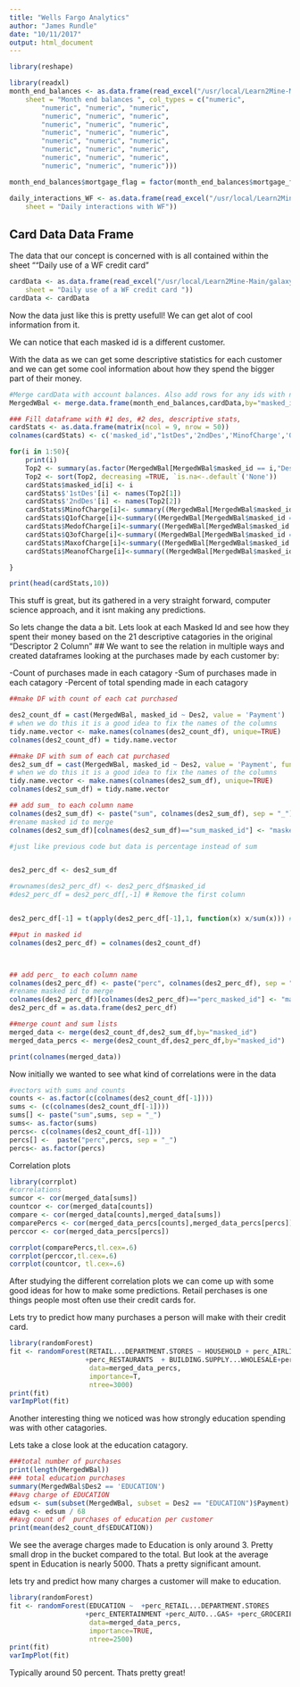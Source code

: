 ```yaml
---
title: "Wells Fargo Analytics"
author: "James Rundle"
date: "10/11/2017"
output: html_document
---
```



```r
library(reshape)

library(readxl)
month_end_balances <- as.data.frame(read_excel("/usr/local/Learn2Mine-Main/galaxy-dist/lesson_datasets/Fake+Data+and+Metadata+-+Final+no+pass.xlsx", 
    sheet = "Month end balances ", col_types = c("numeric", 
        "numeric", "numeric", "numeric", 
        "numeric", "numeric", "numeric", 
        "numeric", "numeric", "numeric", 
        "numeric", "numeric", "numeric", 
        "numeric", "numeric", "numeric", 
        "numeric", "numeric", "numeric", 
        "numeric", "numeric", "numeric", 
        "numeric", "numeric", "numeric")))

month_end_balances$mortgage_flag = factor(month_end_balances$mortgage_flag )

daily_interactions_WF <- as.data.frame(read_excel("/usr/local/Learn2Mine-Main/galaxy-dist/lesson_datasets/Fake+Data+and+Metadata+-+Final+no+pass.xlsx", 
    sheet = "Daily interactions with WF"))
```

## Card Data Data Frame

The data that our concept is concerned with is all contained within the sheet ""Daily use of a WF credit card "


```r
cardData <- as.data.frame(read_excel("/usr/local/Learn2Mine-Main/galaxy-dist/lesson_datasets/Fake+Data+and+Metadata+-+Final+no+pass.xlsx", 
    sheet = "Daily use of a WF credit card "))
cardData <- cardData
```


Now the data just like this is pretty usefull! We can get alot of cool information from it.

We can notice that each masked id is a different customer.

With the data as we can get some descriptive statistics for each customer and we can get some cool information about how they spend the bigger part of their money.

```r
#Merge cardData with account balances. Also add rows for any ids with no card data entries
MergedWBal <- merge.data.frame(month_end_balances,cardData,by="masked_id", all.x = TRUE )

### Fill dataframe with #1 des, #2 des, descriptive stats,
cardStats <- as.data.frame(matrix(ncol = 9, nrow = 50))
colnames(cardStats) <- c('masked_id',"1stDes",'2ndDes','MinofCharge','Q1ofCharge','MedofCharge','Q3ofCharge','MaxofCharge','MeanofCharge')

for(i in 1:50){
    print(i)
    Top2 <- summary(as.factor(MergedWBal[MergedWBal$masked_id == i,"Des2"]))
    Top2 <- sort(Top2, decreasing =TRUE, `is.na<-.default`('None'))
    cardStats$masked_id[i] <- i
    cardStats$'1stDes'[i] <- names(Top2[1])
    cardStats$'2ndDes'[i] <- names(Top2[2])
    cardStats$MinofCharge[i]<- summary((MergedWBal[MergedWBal$masked_id == i,"Payment"]))['Min.']
    cardStats$Q1ofCharge[i]<-summary((MergedWBal[MergedWBal$masked_id == i,"Payment"]))['1st Qu.']
    cardStats$MedofCharge[i]<-summary((MergedWBal[MergedWBal$masked_id == i,"Payment"]))['Median']
    cardStats$Q3ofCharge[i]<-summary((MergedWBal[MergedWBal$masked_id == i,"Payment"]))['3rd Qu.']
    cardStats$MaxofCharge[i]<-summary((MergedWBal[MergedWBal$masked_id == i,"Payment"]))['Max.']
    cardStats$MeanofCharge[i]<-summary((MergedWBal[MergedWBal$masked_id == i,"Payment"]))['Mean']

}

print(head(cardStats,10))

```



This stuff is great, but its gathered in a very straight forward, computer science approach, and it isnt making any predictions.

So lets change the data a bit. Lets look at each Masked Id and see how they spent their money based on the 21 descriptive catagories in the original "Descriptor 2 Column"
## We want to see the relation in multiple ways and created dataframes looking at the purchases made by each customer by:

-Count of purchases made in each catagory
-Sum of purchases made in each catagory
-Percent of total spending made in each catagory

```r
##make DF with count of each cat purchased

des2_count_df = cast(MergedWBal, masked_id ~ Des2, value = 'Payment')
# when we do this it is a good idea to fix the names of the columns
tidy.name.vector <- make.names(colnames(des2_count_df), unique=TRUE)
colnames(des2_count_df) = tidy.name.vector
```

```r
##make DF with sum of each cat purchased
des2_sum_df = cast(MergedWBal, masked_id ~ Des2, value = 'Payment', fun.aggregate = sum)
# when we do this it is a good idea to fix the names of the columns
tidy.name.vector <- make.names(colnames(des2_sum_df), unique=TRUE)
colnames(des2_sum_df) = tidy.name.vector

## add sum_ to each column name
colnames(des2_sum_df) <- paste("sum", colnames(des2_sum_df), sep = "_")
#rename masked id to merge
colnames(des2_sum_df)[colnames(des2_sum_df)=="sum_masked_id"] <- "masked_id"
```


```r
#just like previous code but data is percentage instead of sum


des2_perc_df <- des2_sum_df

#rownames(des2_perc_df) <- des2_perc_df$masked_id
#des2_perc_df = des2_perc_df[,-1] # Remove the first column


des2_perc_df[-1] = t(apply(des2_perc_df[-1],1, function(x) x/sum(x))) # divide every row by the sum of that row

##put in masked id
colnames(des2_perc_df) = colnames(des2_count_df)



## add perc_ to each column name
colnames(des2_perc_df) <- paste("perc", colnames(des2_perc_df), sep = "_")
#rename masked id to merge
colnames(des2_perc_df)[colnames(des2_perc_df)=="perc_masked_id"] <- "masked_id"
des2_perc_df = as.data.frame(des2_perc_df)
```

```r
##merge count and sum lists
merged_data <- merge(des2_count_df,des2_sum_df,by="masked_id")
merged_data_percs <- merge(des2_count_df,des2_perc_df,by="masked_id")

print(colnames(merged_data))
```

Now initially we wanted to see what kind of correlations were in the data




```r
#vectors with sums and counts
counts <- as.factor(c(colnames(des2_count_df[-1])))
sums <- (c(colnames(des2_count_df[-1])))
sums[] <- paste("sum",sums, sep = "_")
sums<- as.factor(sums)
percs<- c(colnames(des2_count_df[-1]))
percs[] <-  paste("perc",percs, sep = "_")
percs<- as.factor(percs)
```

Correlation plots


```r
library(corrplot)
#correlations
sumcor <- cor(merged_data[sums])
countcor <- cor(merged_data[counts])
compare <- cor(merged_data[counts],merged_data[sums])
comparePercs <- cor(merged_data_percs[counts],merged_data_percs[percs])
perccor <- cor(merged_data_percs[percs])

corrplot(comparePercs,tl.cex=.6)
corrplot(perccor,tl.cex=.6)
corrplot(countcor, tl.cex=.6)
```


After studying the different correlation plots we can come up with some good ideas for how to make some predictions.
Retail perchases is one things people most often use their credit cards for.

Lets try to predict how many purchases a person will make with their credit card.

```r

library(randomForest)
fit <- randomForest(RETAIL...DEPARTMENT.STORES ~ HOUSEHOLD + perc_AIRLINES...TRANSPORTATION 
                   +perc_RESTAURANTS  + BUILDING.SUPPLY...WHOLESALE+perc_PET...VETERINARY  ,
                    data=merged_data_percs, 
                    importance=T, 
                    ntree=3000)
print(fit)
varImpPlot(fit)


```

Another interesting thing we noticed was how strongly education spending was with other catagories.

Lets take a close look at the education catagory.

```r
###total number of purchases
print(length(MergedWBal))
### total education purchases
summary(MergedWBal$Des2 == 'EDUCATION')
##avg charge of EDUCATION
edsum <- sum(subset(MergedWBal, subset = Des2 == "EDUCATION")$Payment)
edavg <- edsum / 68
##avg count of  purchases of education per customer
print(mean(des2_count_df$EDUCATION))
```
We see the average charges made to Education is only around 3. Pretty small drop in the bucket compared to the total. But look at the average spent in Education is nearly 5000. Thats a pretty significant amount.

lets try and predict how many charges a customer will make to education.
```r
library(randomForest)
fit <- randomForest(EDUCATION ~  +perc_RETAIL...DEPARTMENT.STORES 
                   +perc_ENTERTAINMENT +perc_AUTO...GAS+ +perc_GROCERIES+perc_OTHER+perc_AIRLINES...TRANSPORTATION,
                    data=merged_data_percs, 
                    importance=TRUE, 
                    ntree=2500)
print(fit)
varImpPlot(fit)


```

Typically around 50 percent. Thats pretty great!
